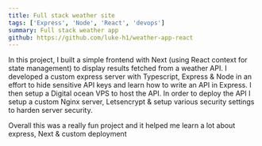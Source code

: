 ```yaml
---
title: Full stack weather site 
tags: ['Express', 'Node', 'React', 'devops']
summary: Full stack weather app 
github: https://github.com/luke-h1/weather-app-react
---
```


In this project, I built a simple frontend with Next (using React context for state management) to display results fetched from a weather API. I developed a custom express server with Typescript, Express & Node in an effort to hide sensitive API keys and learn how to write an API in Express. I then setup a Digital ocean VPS to host the API. In order to deploy the API I setup a custom Nginx server, Letsencrypt & setup various security settings to harden server security.


Overall this was a really fun project and it helped me learn a lot about express, Next & custom deployment